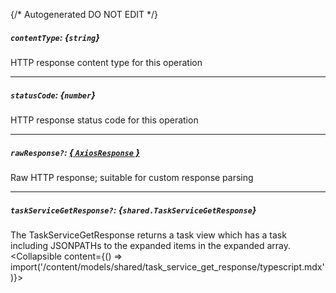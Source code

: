 {/* Autogenerated DO NOT EDIT  */}

##### `contentType`: *{`string`}*
HTTP response content type for this operation

---
##### `statusCode`: *{`number`}*
HTTP response status code for this operation

---
##### `rawResponse?`: [*{ `AxiosResponse` }*](https://axios-http.com/docs/res_schema)
Raw HTTP response; suitable for custom response parsing

---
##### `taskServiceGetResponse?`: *{`shared.TaskServiceGetResponse`}*
The TaskServiceGetResponse returns a task view which has a task including JSONPATHs to the expanded items in the expanded array.
<Collapsible content={() => import('/content/models/shared/task_service_get_response/typescript.mdx')}>
</Collapsible>

